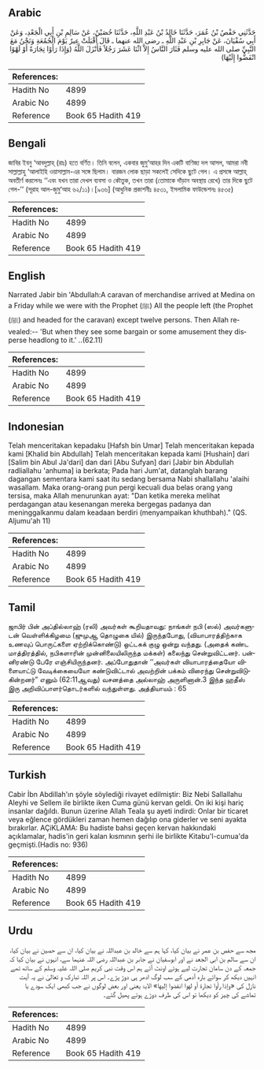 ## Arabic

<div
  dir="rtl"
  lang="ar"
  style={{ fontSize: "larger", backgroundColor: "#f8f9fa", padding: 20 }}
>
  حَدَّثَنِي حَفْصُ بْنُ عُمَرَ، حَدَّثَنَا خَالِدُ بْنُ عَبْدِ اللَّهِ،
  حَدَّثَنَا حُصَيْنٌ، عَنْ سَالِمِ بْنِ أَبِي الْجَعْدِ، وَعَنْ أَبِي
  سُفْيَانَ، عَنْ جَابِرِ بْنِ عَبْدِ اللَّهِ ـ رضى الله عنهما ـ قَالَ
  أَقْبَلَتْ عِيرٌ يَوْمَ الْجُمُعَةِ وَنَحْنُ مَعَ النَّبِيِّ صلى الله عليه
  وسلم فَثَارَ النَّاسُ إِلاَّ اثْنَا عَشَرَ رَجُلاً فَأَنْزَلَ اللَّهُ
  ‏(‏وَإِذَا رَأَوْا تِجَارَةً أَوْ لَهْوًا انْفَضُّوا إِلَيْهَا‏)‏
</div>
<div style={{ backgroundColor: "#f8f9fa", padding: 20, marginBottom: 10 }}>
  <table>
    <thead>
      <tr>
        <th>References:</th>
        <th></th>
      </tr>
    </thead>
    <tbody>
      <tr>
        <td>Hadith No</td>
        <td>4899</td>
      </tr>
      <tr>
        <td>Arabic No</td>
        <td>4899</td>
      </tr>
      <tr>
        <td>Reference</td>
        <td>Book 65 Hadith 419</td>
      </tr>
    </tbody>
  </table>
</div>

## Bengali

<div
  dir="ltr"
  lang="bn"
  style={{ fontSize: "larger", backgroundColor: "#f8f9fa", padding: 20 }}
>
  জাবির ইবনু ‘আবদুল্লাহ্ (রাঃ) হতে বর্ণিত। তিনি বলেন, একবার জুমু‘আহর দিন একটি
  বাণিজ্য দল আসল, আমরা নবী সাল্লাল্লাহু ‘আলাইহি ওয়াসাল্লাম-এর সঙ্গে ছিলাম। বারজন
  লোক ছাড়া সকলেই সেদিকে ছুটে গেল। এ প্রসঙ্গে আল্লাহ্ অবতীর্ণ করলেনঃ ‘‘এবং যখন
  তারা দেখল ব্যবসা ও কৌতুক, তখন তারা (তোমাকে দাঁড়ান অবস্থায় রেখে) তার দিকে ছুটে
  গেল-’’ (সূরাহ আল-জুমু‘আহ ৬২/১১)।[৯৩৬] (আধুনিক প্রকাশনীঃ ৪৫৩১, ইসলামিক
  ফাউন্ডেশনঃ ৪৫৩৫)
</div>
<div style={{ backgroundColor: "#f8f9fa", padding: 20, marginBottom: 10 }}>
  <table>
    <thead>
      <tr>
        <th>References:</th>
        <th></th>
      </tr>
    </thead>
    <tbody>
      <tr>
        <td>Hadith No</td>
        <td>4899</td>
      </tr>
      <tr>
        <td>Arabic No</td>
        <td>4899</td>
      </tr>
      <tr>
        <td>Reference</td>
        <td>Book 65 Hadith 419</td>
      </tr>
    </tbody>
  </table>
</div>

## English

<div
  dir="ltr"
  lang="en"
  style={{ fontSize: "larger", backgroundColor: "#f8f9fa", padding: 20 }}
>
  Narrated Jabir bin 'Abdullah:A caravan of merchandise arrived at Medina on a
  Friday while we were with the Prophet (ﷺ) All the people left (the Prophet (ﷺ)
  and headed for the caravan) except twelve persons. Then Allah revealed:-- 'But
  when they see some bargain or some amusement they disperse headlong to it.'
  ..(62.11)
</div>
<div style={{ backgroundColor: "#f8f9fa", padding: 20, marginBottom: 10 }}>
  <table>
    <thead>
      <tr>
        <th>References:</th>
        <th></th>
      </tr>
    </thead>
    <tbody>
      <tr>
        <td>Hadith No</td>
        <td>4899</td>
      </tr>
      <tr>
        <td>Arabic No</td>
        <td>4899</td>
      </tr>
      <tr>
        <td>Reference</td>
        <td>Book 65 Hadith 419</td>
      </tr>
    </tbody>
  </table>
</div>

## Indonesian

<div
  dir="ltr"
  lang="id"
  style={{ fontSize: "larger", backgroundColor: "#f8f9fa", padding: 20 }}
>
  Telah menceritakan kepadaku [Hafsh bin Umar] Telah menceritakan kepada kami
  [Khalid bin Abdullah] Telah menceritakan kepada kami [Hushain] dari [Salim bin
  Abul Ja'dari] dan dari [Abu Sufyan] dari [Jabir bin Abdullah radliallahu
  'anhuma] ia berkata; Pada hari Jum'at, datanglah barang dagangan sementara
  kami saat itu sedang bersama Nabi shallallahu 'alaihi wasallam. Maka
  orang-orang pun pergi kecuali dua belas orang yang tersisa, maka Allah
  menurunkan ayat: "Dan ketika mereka melihat perdagangan atau kesenangan mereka
  bergegas padanya dan meninggalkanmu dalam keadaan berdiri (menyampaikan
  khuthbah)." (QS. Aljumu'ah 11)
</div>
<div style={{ backgroundColor: "#f8f9fa", padding: 20, marginBottom: 10 }}>
  <table>
    <thead>
      <tr>
        <th>References:</th>
        <th></th>
      </tr>
    </thead>
    <tbody>
      <tr>
        <td>Hadith No</td>
        <td>4899</td>
      </tr>
      <tr>
        <td>Arabic No</td>
        <td>4899</td>
      </tr>
      <tr>
        <td>Reference</td>
        <td>Book 65 Hadith 419</td>
      </tr>
    </tbody>
  </table>
</div>

## Tamil

<div
  dir="ltr"
  lang="ta"
  style={{ fontSize: "larger", backgroundColor: "#f8f9fa", padding: 20 }}
>
  ஜாபிர் பின் அப்தில்லாஹ் (ரலி) அவர்கள் கூறியதாவது: நாங்கள் நபி (ஸல்) அவர்களுடன்
  வெள்ளிக்கிழமை (ஜுமுஆ தொழுகை யில்) இருந்தபோது, (வியாபாரத்திற்காக உணவுப்
  பொருட்களை ஏற்றிக்கொண்டு) ஒட்டகக் குழு ஒன்று வந்தது. (அதைக் கண்ட மாத்திரத்தில்,
  நபிகளாரின் முன்னிலையிலிருந்த மக்கள்) கலைந்து சென்றுவிட்டனர். பன்னிரண்டு பேரே
  எஞ்சியிருந்தனர். அப்போதுதான் ‘‘அவர்கள் வியாபாரத்தையோ விளையாட்டு வேடிக்கையையோ
  கண்டுவிட்டால் அவற்றின் பக்கம் விரைந்து சென்றுவிடுகின்றனர்” எனும் (62:11ஆவது)
  வசனத்தை அல்லாஹ் அருளினான்.3 இந்த ஹதீஸ் இரு அறிவிப்பாளர்தொடர்களில் வந்துள்ளது.
  அத்தியாயம் : 65
</div>
<div style={{ backgroundColor: "#f8f9fa", padding: 20, marginBottom: 10 }}>
  <table>
    <thead>
      <tr>
        <th>References:</th>
        <th></th>
      </tr>
    </thead>
    <tbody>
      <tr>
        <td>Hadith No</td>
        <td>4899</td>
      </tr>
      <tr>
        <td>Arabic No</td>
        <td>4899</td>
      </tr>
      <tr>
        <td>Reference</td>
        <td>Book 65 Hadith 419</td>
      </tr>
    </tbody>
  </table>
</div>

## Turkish

<div
  dir="ltr"
  lang="tr"
  style={{ fontSize: "larger", backgroundColor: "#f8f9fa", padding: 20 }}
>
  Cabir İbn Abdillah'ın şöyle söylediği rivayet edilmiştir: Biz Nebi Sallallahu
  Aleyhi ve Sellem ile birlikte iken Cuma günü kervan geldi. On iki kişi hariç
  insanlar dağıldı. Bunun üzerine Allah Teala şu ayeti indirdi: Onlar bir
  ticaret veya eğlence gördükleri zaman hemen dağılıp ona giderler ve seni
  ayakta bırakırlar. AÇiKLAMA: Bu hadiste bahsi geçen kervan hakkındaki
  açıklamalar, hadis'in geri kalan kısmının şerhi ile birlikte Kitabu'l-cumua'da
  geçmişti.(Hadis no: 936)
</div>
<div style={{ backgroundColor: "#f8f9fa", padding: 20, marginBottom: 10 }}>
  <table>
    <thead>
      <tr>
        <th>References:</th>
        <th></th>
      </tr>
    </thead>
    <tbody>
      <tr>
        <td>Hadith No</td>
        <td>4899</td>
      </tr>
      <tr>
        <td>Arabic No</td>
        <td>4899</td>
      </tr>
      <tr>
        <td>Reference</td>
        <td>Book 65 Hadith 419</td>
      </tr>
    </tbody>
  </table>
</div>

## Urdu

<div
  dir="rtl"
  lang="ur"
  style={{ fontSize: "larger", backgroundColor: "#f8f9fa", padding: 20 }}
>
  مجھ سے حفص بن عمر نے بیان کیا، کہا ہم سے خالد بن عبداللہ نے بیان کیا، ان سے
  حصین نے بیان کیا، ان سے سالم بن ابی الجعد نے اور ابوسفیان نے جابر بن عبداللہ
  رضی اللہ عنہما سے، انہوں نے بیان کیا کہ جمعہ کے دن سامان تجارت لیے ہوئے اونٹ
  آئے ہم اس وقت نبی کریم صلی اللہ علیہ وسلم کے ساتھ تھے انہیں دیکھ کر سوائے بارہ
  آدمی کے سب لوگ ادھر ہی دوڑ پڑے۔ اس پر اللہ تبارک و تعالیٰ نے یہ آیت نازل کی
  «وإذا رأوا تجارة أو لهوا انفضوا إليها‏» الایۃ یعنی اور بعض لوگوں نے جب کبھی
  ایک سودے یا تماشے کی چیز کو دیکھا تو اس کی طرف دوڑے ہوئے پھیل گئے۔
</div>
<div style={{ backgroundColor: "#f8f9fa", padding: 20, marginBottom: 10 }}>
  <table>
    <thead>
      <tr>
        <th>References:</th>
        <th></th>
      </tr>
    </thead>
    <tbody>
      <tr>
        <td>Hadith No</td>
        <td>4899</td>
      </tr>
      <tr>
        <td>Arabic No</td>
        <td>4899</td>
      </tr>
      <tr>
        <td>Reference</td>
        <td>Book 65 Hadith 419</td>
      </tr>
    </tbody>
  </table>
</div>
